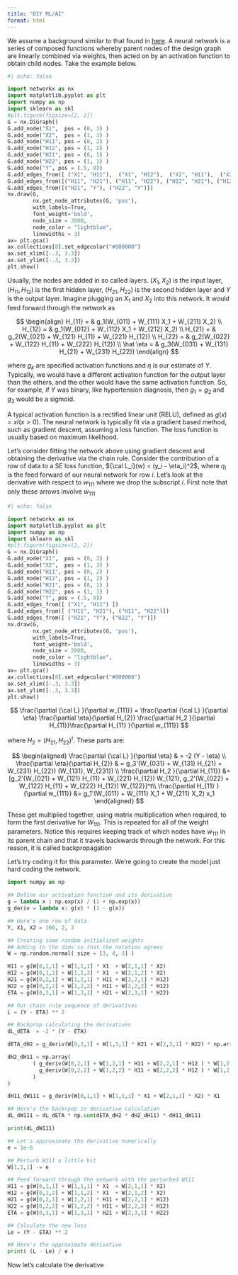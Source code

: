 ```yaml
---
title: "DIY ML/AI"
format: html
---
```


We assume a background similar to that found in 
[here](https://smart-stats.github.io/ds4bio_book/book/_build/html/nns.html). A neural network is a series of composed functions whereby parent nodes of the design graph are linearly combined via weights, then acted on by an activation function to obtain child nodes. Take the example below.

```python
#| echo: false

import networkx as nx
import matplotlib.pyplot as plt
import numpy as np
import sklearn as skl
#plt.figure(figsize=[2, 2])
G = nx.DiGraph()
G.add_node("X1",  pos = (0, 3) )
G.add_node("X2",  pos = (1, 3) )
G.add_node("H11", pos = (0, 2) )
G.add_node("H12", pos = (1, 2) )
G.add_node("H21", pos = (0, 1) )
G.add_node("H22", pos = (1, 1) )
G.add_node("Y", pos = (.5, 0))
G.add_edges_from([ ("X1", "H11"),  ("X1", "H12"),  ("X2", "H11"),  ("X2", "H12")])
G.add_edges_from([("H11", "H21"), ("H11", "H22"), ("H12", "H21"), ("H12", "H22")])
G.add_edges_from([("H21", "Y"), ("H22", "Y")])
nx.draw(G, 
        nx.get_node_attributes(G, 'pos'), 
        with_labels=True, 
        font_weight='bold', 
        node_size = 2000,
        node_color = "lightblue",
        linewidths = 3)
ax= plt.gca()
ax.collections[0].set_edgecolor("#000000")
ax.set_xlim([-.3, 3.3])
ax.set_ylim([-.3, 3.3])
plt.show()
```

Usually, the nodes are added in so called layers. $(X_1, X_2)$ is the input layer, $(H_{11}, H_{12})$ is the first hidden layer, $(H_{21}, H_{22})$ is the second hidden layer and $Y$ is the output layer. Imagine plugging an $X_1$ and $X_2$ into this network. It would feed forward through the network as

$$
\begin{align}
H_{11} = & g_1(W_{011} + W_{111} X_1 + W_{211} X_2) \\
H_{12} = & g_1(W_{012} + W_{112} X_1 + W_{212} X_2) \\
H_{21} = & g_2(W_{021} + W_{121} H_{11} + W_{221} H_{12}) \\
H_{22} = & g_2(W_{022} + W_{122} H_{11} + W_{222} H_{12}) \\
\hat \eta = & g_3(W_{031} + W_{131} H_{21} + W_{231} H_{22})
\end{align}
$$

where $g_k$ are specified activation functions and $\eta$ is our estimate of $Y$. Typically, we would have a different activation function for the output layer than the others, and the other would have the same activation function. So, for example, if $Y$ was binary, like hypertension diagnosis, then $g_1=g_2$ and $g_3$ would be a sigmoid.

A typical activation function is a rectified linear unit (RELU), defined as $g(x) = x I(x > 0)$.
The neural network is typically fit via a gradient based method, such as gradient descent, assuming a loss function. The loss function is usually based on maximum likelihood. 

Let's consider fitting the network above using gradient descent and obtaining the derivative via the chain rule. Consider the contribution of a row of data to a SE loss function, ${\cal L_i}(w) = (y_i - \eta_i)^2$, where $\eta_i$ is the feed forward of our neural network for row $i$. Let's  look at the derivative with respect to $w_{111}$ where we drop the subscript $i$. First note that only these arrows involve $w_{111}$

```python
#| echo: false

import networkx as nx
import matplotlib.pyplot as plt
import numpy as np
import sklearn as skl
#plt.figure(figsize=[2, 2])
G = nx.DiGraph()
G.add_node("X1",  pos = (0, 3) )
G.add_node("X2",  pos = (1, 3) )
G.add_node("H11", pos = (0, 2) )
G.add_node("H12", pos = (1, 2) )
G.add_node("H21", pos = (0, 1) )
G.add_node("H22", pos = (1, 1) )
G.add_node("Y", pos = (.5, 0))
G.add_edges_from([ ("X1", "H11") ])
G.add_edges_from([ ("H11", "H21"), ("H11", "H22")])
G.add_edges_from([ ("H21", "Y"), ("H22", "Y")])
nx.draw(G, 
        nx.get_node_attributes(G, 'pos'), 
        with_labels=True, 
        font_weight='bold', 
        node_size = 2000,
        node_color = "lightblue",
        linewidths = 3)
ax= plt.gca()
ax.collections[0].set_edgecolor("#000000")
ax.set_xlim([-.3, 3.3])
ax.set_ylim([-.3, 3.3])
plt.show()
```

$$
\frac{\partial {\cal L} }{\partial w_{111}} = 
\frac{\partial {\cal L} }{\partial \eta} \frac{\partial \eta}{\partial H_{2}} 
\frac{\partial H_2 }{\partial H_{11}}\frac{\partial H_{11} }{\partial w_{111}}
$$

where $H_2 = (H_{21}, H_{22})^t$. These parts are:

$$
\begin{aligned}
\frac{\partial {\cal L} }{\partial \eta} & =  -2 (Y - \eta) \\
\frac{\partial \eta}{\partial H_{2}} & = g_3'(W_{031} + W_{131} H_{21} + W_{231} H_{22}) (W_{131},  W_{231}) \\
\frac{\partial H_2 }{\partial H_{11}} &= [g_2'(W_{021} + W_{121} H_{11} + W_{221} H_{12}) W_{121},
                                          g_2'(W_{022} + W_{122} H_{11} + W_{222} H_{12}) W_{122}]^t\\
\frac{\partial H_{11} }{\partial w_{111}} &= g_1'(W_{011} + W_{111} X_1 + W_{211} X_2) x_1 
\end{aligned}
$$

These get multiplied together, using matrix multiplication when required, to form the first derivative for $W_{111}$. This is repeated for all of the weight parameters. Notice this requires keeping track of which nodes have $w_{111}$ in its parent chain and that it travels backwards through the network. For this reason, it is  called backpropagation

Let's try coding it for this parameter. We're going to create the model just hard coding the network.

```python
import numpy as np

## Define our activation function and its derivative
g = lambda x : np.exp(x) / (1 + np.exp(x))
g_deriv = lambda x: g(x) * (1 - g(x))

## Here's one row of data
Y, X1, X2 = 100, 2, 3

## Creating some random initialized weights
## Adding to the dims so that the notation agrees
W = np.random.normal( size = [3, 4, 3] )

H11 = g(W[0,1,1] + W[1,1,1] * X1  + W[2,1,1] * X2)
H12 = g(W[0,1,2] + W[1,1,2] * X1  + W[2,1,2] * X2) 
H21 = g(W[0,2,1] + W[1,2,1] * H11 + W[2,2,1] * H12) 
H22 = g(W[0,2,2] + W[1,2,2] * H11 + W[2,2,2] * H12) 
ETA = g(W[0,3,1] + W[1,3,1] * H21 + W[2,3,1] * H22)

## Our chain rule sequence of derivatives
L = (Y - ETA) ** 2

## Backprop calculating the derivatives
dL_dETA  = -2 * (Y - ETA)

dETA_dH2 = g_deriv(W[0,3,1] + W[1,3,1] * H21 + W[2,3,1] * H22) * np.array((W[1,3,1],  W[2,3,1]))

dH2_dH11 = np.array( 
        ( g_deriv(W[0,2,1] + W[1,2,1] * H11 + W[2,2,1] * H12 ) * W[1,2,1], 
          g_deriv(W[0,2,2] + W[1,2,2] * H11 + W[2,2,2] * H12 ) * W[1,2,2] 
        ) 
)

dH11_dW111 = g_deriv(W[0,1,1] + W[1,1,1] * X1 + W[2,1,1] * X2) * X1

## Here's the backrpop in derivative calculation
dL_dW111 = dL_dETA * np.sum(dETA_dH2 * dH2_dH11) * dH11_dW111

print(dL_dW111)

## Let's approximate the derivative numerically
e = 1e-6

## Perturb W111 a little bit
W[1,1,1] -= e

## Feed forward through the network with the perturbed W111
H11 = g(W[0,1,1] + W[1,1,1] * X1  + W[2,1,1] * X2)
H12 = g(W[0,1,2] + W[1,1,2] * X1  + W[2,1,2] * X2) 
H21 = g(W[0,2,1] + W[1,2,1] * H11 + W[2,2,1] * H12) 
H22 = g(W[0,2,2] + W[1,2,2] * H11 + W[2,2,2] * H12) 
ETA = g(W[0,3,1] + W[1,3,1] * H21 + W[2,3,1] * H22)

## Calculate the new loss
Le = (Y - ETA) ** 2

## Here's the approximate derivative
print( (L - Le) / e )

```

Now let's calculate the derivative
